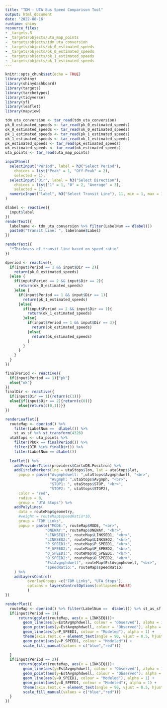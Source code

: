 ```yaml
---
title: "TDM - UTA Bus Speed Comparison Tool"
output: html_document
date: '2022-08-16'
runtime: shiny
resource_files:
- _targets.R
- _targets/objects/uta_map_points
- _targets/objects/tdm_uta_conversion
- _targets/objects/pk_0_estimated_speeds
- _targets/objects/ok_0_estimated_speeds
- _targets/objects/ok_1_estimated_speeds
- _targets/objects/pk_1_estimated_speeds
---
```



```r
knitr::opts_chunk$set(echo = TRUE)
library(shiny)
library(shinydashboard)
library(targets)
library(tarchetypes)
library(tidyverse)
library(sf)
library(leaflet)
library(mapview)
```


```r
tdm_uta_conversion <- tar_read(tdm_uta_conversion)
pk_0_estimated_speeds <- tar_read(pk_0_estimated_speeds)
ok_0_estimated_speeds <- tar_read(ok_0_estimated_speeds)
pk_1_estimated_speeds <- tar_read(pk_1_estimated_speeds)
ok_1_estimated_speeds <- tar_read(ok_1_estimated_speeds)
pk_estimated_speeds <- tar_read(pk_estimated_speeds)
ok_estimated_speeds <- tar_read(ok_estimated_speeds)
uta_points <- tar_read(uta_map_points)
```


```r
inputPanel(
  selectInput("Period", label = h3("Select Period"), 
    choices = list("Peak" = 1, "Off-Peak" = 2), 
    selected = 1),
  selectInput("Dir", label = h3("Select Direction"), 
    choices = list("1" = 1, "0" = 2, "Average" = 3), 
    selected = 1),
  numericInput("label", h3("Select Transit Line"), 11, min = 1, max = 109, step = 1)
)
```

```r
dlabel <- reactive({
  input$label
})
renderText({
  labelname <- tdm_uta_conversion %>% filter(LabelNum == dlabel())
  paste0("Transit Line: ", labelname$Label)
})
```

```r
renderText({
  "*Thickness of transit line based on speed ratio"
})
```


```r
dperiod <- reactive({
  if(input$Period == 1 && input$Dir == 2){
    return(pk_0_estimated_speeds)
  }else {
    if(input$Period == 2 && input$Dir == 2){
      return(ok_0_estimated_speeds)
    }else {
      if(input$Period == 1 && input$Dir == 1){
        return(pk_1_estimated_speeds)
      }else{
        if(input$Period == 2 && input$Dir == 1){
          return(ok_1_estimated_speeds)
        }else{
          if(input$Period == 1 && input$Dir == 3){
            return(pk_estimated_speeds)
          }else{
            return(ok_estimated_speeds)
          }
        }
      }
    }
  }
})

finalPeriod <- reactive({
  if(input$Period == 1){"pk"}
  else{"ok"}
})
finalDir <- reactive({
  if(input$Dir == 1){return(c(1))}
  else{if(input$Dir == 2){return(c(0))}
      else{return(c(0,1))}}
})

renderLeaflet({
  routeMap <- dperiod() %>% 
    filter(LabelNum ==  dlabel()) %>% 
    st_as_sf %>% st_transform(4326)
  utaStops <- uta_points %>% 
    filter(PkOk == finalPeriod()) %>% 
    filter(DIR %in% finalDir()) %>% 
    filter(LabelNum == dlabel())
  
  leaflet() %>%
    addProviderTiles(providers$CartoDB.Positron) %>%
    addCircleMarkers(lng = utaStops$lon, lat = utaStops$lat,
      popup = paste("Avgmphdwell: ",utaStops$Avgmphdwell, "<br>",
                    "Avgmph: ",utaStops$Avgmph, "<br>",
                    "STOP1: ", utaStops$STOP, "<br>",
                    "STOP2: ", utaStops$STOP2),
      color = "red",
      radius = 8,
      group = "UTA Stops") %>%
    addPolylines(
      data = routeMap$geometry, 
      #weight = routeMap$speedRatio*10,
      group = "TDM Links",
      popup = paste("MODE:", routeMap$MODE, "<br>",
                  "ONEWAY:", routeMap$ONEWAY, "<br>",
                  "LINKSEQ1:", routeMap$LINKSEQ1, "<br>",
                  "LINKSEQ2:", routeMap$LINKSEQ2, "<br>",
                  "P_SPEED1:", routeMap$P_SPEED1, "<br>",
                  "P_SPEED2:", routeMap$P_SPEED2, "<br>",
                  "O_SPEED1:", routeMap$O_SPEED1, "<br>",
                  "O_SPEED2:", routeMap$O_SPEED2, "<br>",
                  "EstAvgmphdwell", routeMap$EstAvgmphdwell, "<br>",
                  "speedRatio:", routeMap$speedRatio)
    ) %>%
    addLayersControl(
          overlayGroups =c("TDM Links", "UTA Stops"),
          options = layersControlOptions(collapsed=FALSE)
          )
})

renderPlot({
  routeMap <- dperiod() %>% filter(LabelNum ==  dlabel()) %>% st_as_sf %>% st_transform(4326)
  if(input$Period == 1){
      return(ggplot(routeMap, aes(x = LINKSEQ1))+
        geom_line(aes(y=EstAvgmphdwell, colour = "Observed"), alpha = 1) + 
        geom_point(aes(y=EstAvgmphdwell, colour = "Observed"), alpha = 1) +
        geom_line(aes(y=P_SPEED1, colour = "Modeled"), alpha = 1) +
        theme(axis.text.x = element_text(angle = 90, vjust = 0.5, hjust=1)) +  
        geom_point(aes(y=P_SPEED1, colour = "Modeled")) +
        scale_fill_manual(values = c("blue","red")))
    
  }
  if(input$Period == 2){
      return(ggplot(routeMap, aes(x = LINKSEQ1))+
        geom_line(aes(y=EstAvgmphdwell, colour = "Observed"), alpha = 1) +
        geom_point(aes(y=EstAvgmphdwell, colour = "Observed"), alpha = 1) +
        geom_line(aes(y=O_SPEED1, colour = "Modeled"), alpha = 1) +
        geom_point(aes(y=O_SPEED1, colour = "Modeled"), alpha = 1) +
        theme(axis.text.x = element_text(angle = 90, vjust = 0.5, hjust=1)) + 
        scale_fill_manual(values = c("blue","red")))
  }
})
```
